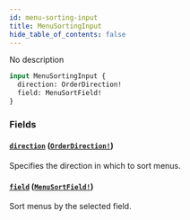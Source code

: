 ```yaml
---
id: menu-sorting-input
title: MenuSortingInput
hide_table_of_contents: false
---
```


No description

```graphql
input MenuSortingInput {
  direction: OrderDirection!
  field: MenuSortField!
}
```

### Fields

#### [`direction`](#) ([`OrderDirection!`](../../../developer/api-reference/enums/order-direction))

Specifies the direction in which to sort menus.

#### [`field`](#) ([`MenuSortField!`](../../../developer/api-reference/enums/menu-sort-field))

Sort menus by the selected field.
